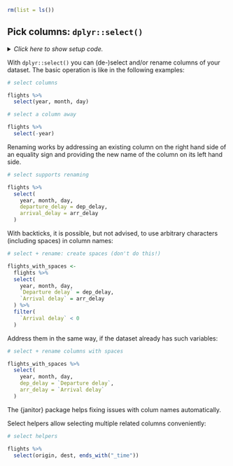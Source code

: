 ```r
rm(list = ls())
```


## Pick columns: `dplyr::select()`

<details><summary>*Click here to show setup code.*</summary>
```r
### Pick columns: `dplyr::select()`

```
```r
library(tidyverse)
library(nycflights13)

library(conflicted)
conflict_prefer("filter", "dplyr")
```
</details>

With `dplyr::select()` you can (de-)select and/or rename columns of your dataset.
The basic operation is like in the following examples:

```r
# select columns
```
```r
flights %>%
  select(year, month, day)
```


```r
# select a column away
```
```r
flights %>%
  select(-year)
```

Renaming works by addressing an existing column on the right hand side of an equality sign and providing the new name of the column on its left hand side.



```r
# select supports renaming
```
```r
flights %>%
  select(
    year, month, day,
    departure_delay = dep_delay,
    arrival_delay = arr_delay
  )
```


With backticks, it is possible, but not advised, to use arbitrary characters (including spaces) in column names:

```r
# select + rename: create spaces (don't do this!)
```
```r
flights_with_spaces <-
  flights %>%
  select(
    year, month, day,
    `Departure delay` = dep_delay,
    `Arrival delay` = arr_delay
  ) %>%
  filter(
    `Arrival delay` < 0
  )
```

Address them in the same way, if the dataset already has such variables:

```r
# select + rename columns with spaces
```
```r
flights_with_spaces %>%
  select(
    year, month, day,
    dep_delay = `Departure delay`,
    arr_delay = `Arrival delay`
  )
```

The {janitor} package helps fixing issues with colum names automatically.

Select helpers allow selecting multiple related columns conveniently:

```r
# select helpers
```
```r
flights %>%
  select(origin, dest, ends_with("_time"))
```
